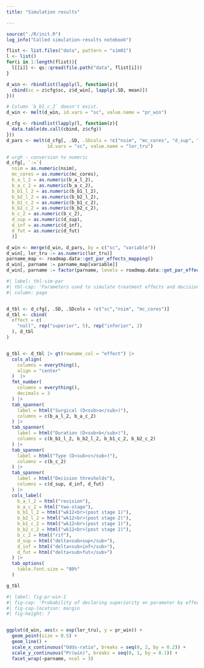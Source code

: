 ```yaml
---
title: "Simulation results"

---
```


```r
source("./R/init.R")
log_info("Called simulation-results notebook")
```


```r
flist <- list.files("data", pattern = "sim01")
l <- list()
for(i in 1:length(flist)){
  l[[i]] <- qs::qread(file.path("data", flist[i]))
}

d_win <- rbindlist(lapply(l, function(z){
  cbind(sc = z$cfg$sc, z$d_win[, lapply(.SD, mean)])
}))

# Column `b_b1_c_2` doesn't exist.
d_win <- melt(d_win, id.vars = "sc", value.name = "pr_win")

d_cfg <- rbindlist(lapply(l, function(z){
  data.table(do.call(cbind, z$cfg)) 
}))
d_pars <- melt(d_cfg[, .SD, .SDcols = !c("nsim", "mc_cores", "d_sup", "d_inf", "d_fut")], 
               id.vars = "sc", value.name = "lor_tru")

# urgh - conversion to numeric
d_cfg[, `:=`(
  nsim = as.numeric(nsim),
  mc_cores = as.numeric(mc_cores),
  b_a_l_2 = as.numeric(b_a_l_2),
  b_a_c_2 = as.numeric(b_a_c_2),
  b_b1_l_2 = as.numeric(b_b1_l_2),
  b_b2_l_2 = as.numeric(b_b2_l_2),
  b_b1_c_2 = as.numeric(b_b1_c_2),
  b_b2_c_2 = as.numeric(b_b2_c_2),
  b_c_2 = as.numeric(b_c_2),
  d_sup = as.numeric(d_sup),
  d_inf = as.numeric(d_inf),
  d_fut = as.numeric(d_fut)
  )]

d_win <- merge(d_win, d_pars, by = c("sc", "variable"))  
d_win[, lor_tru := as.numeric(lor_tru)]
parname_map <- roadmap.data::get_par_effects_mapping()
d_win[, parname := parname_map[variable]]
d_win[, parname := factor(parname, levels = roadmap.data::get_par_effects_mapping())]
```

```r
#| label: tbl-sim-par
#| tbl-cap: 'Parameters used to simulate treatment effects and decision thresholds'
#| column: page


d_tbl <- d_cfg[, .SD, .SDcols = !c("sc","nsim", "mc_cores")]
d_tbl <- cbind(
  effect = c(
    "null", rep("superior", 5), rep("inferior", 2)
  ), d_tbl
)


g_tbl <- d_tbl |> gt(rowname_col = "effect") |> 
  cols_align(
    columns = everything(),
    align = "center"
  )  |> 
  fmt_number(
    columns = everything(),
    decimals = 3
  ) |>
  tab_spanner(
    label = html("Surgical (D<sub>a</sub>)"),
    columns = c(b_a_l_2, b_a_c_2)
  ) |>
  tab_spanner(
    label = html("Duration (D<sub>b</sub>)"),
    columns = c(b_b1_l_2, b_b2_l_2, b_b1_c_2, b_b2_c_2)
  ) |>
  tab_spanner(
    label = html("Type (D<sub>c</sub>)"),
    columns = c(b_c_2)
  ) |>
  tab_spanner(
    label = html("Decision thresholds"),
    columns = c(d_sup, d_inf, d_fut)
  ) |>
  cols_label(
    b_a_l_2 = html("revision"),
    b_a_c_2 = html("two-stage"),
    b_b1_l_2 = html("wk12<br>(post stage 1)"),
    b_b2_l_2 = html("wk12<br>(post stage 2)"),
    b_b1_c_2 = html("wk12<br>(post stage 1)"),
    b_b2_c_2 = html("wk12<br>(post stage 2)"),
    b_c_2 = html("rif"),
    d_sup = html("delta<sub>sup</sub>"),
    d_inf = html("delta<sub>inf</sub>"),
    d_fut = html("delta<sub>fut</sub>")
  ) |>
  tab_options(
    table.font.size = "80%"
  ) 

g_tbl
```


```r
#| label: fig-pr-win-1
#| fig-cap: 'Probability of declaring superiority on parameter by effect size (all pars set with same OR).'
#| fig-cap-location: margin
#| fig-height: 7


ggplot(d_win, aes(x = exp(lor_tru), y = pr_win)) +
  geom_point(size = 0.5) +
  geom_line() +
  scale_x_continuous("Odds-ratio", breaks = seq(0, 2, by = 0.2)) +
  scale_y_continuous("Pr(win)", breaks = seq(0, 1, by = 0.1)) +
  facet_wrap(~parname, ncol = 3)
```

